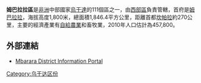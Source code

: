 {{Infobox settlement
|name=姆巴拉拉區
|settlement_type=
|native_name      =
|nickname           = 
|image_skyline      
|image_size          = 
|image_caption       =
|image_flag         = 
|image_seal         =
|image_map          = Mbarara District Uganda.png
|map_caption        = 
|coordinates_region   = UG
|subdivision_type1  = 國家
|subdivision_name1  = {{flag|Uganda}}
|subdivision_type2  = 地理區
|subdivision_name2  = [[西部區_(烏干達)|西部區]]
|subdivision_type3  = 首府
|subdivision_name3 = [[姆巴拉拉|姆巴拉拉]]
|subdivision_type4 = 
|subdivision_name4 = 
|leader_title       =
|leader_name        =
|established_title  =
|established_date   = 
|area_magnitude     = 
|area_total_km2         =1846.4  
|area_land_km2          = 
|area_water_km2         = 
|population_as_of   = 2010估計
|population_note    = 
|population_total   =457800
|population_metro   = 
|population_density_km2 =247.9 
|timezone           =[[東非時間|東非時間]]
|utc_offset         = +3
|timezone_DST       = 
|utc_offset_DST     = 
|latd=00|latm=36|lats=|latNS=S
|longd=30|longm=36|longs=|longEW=E
|elevation_m          =1800 
|blank_name             =
|blank_info             =
|website            = [http://www.mbarara.go.ug]
|footnotes          = 
}}

'''姆巴拉拉區'''是[[非洲|非洲]]中部國家[[烏干達|烏干達]]的111個區之一，由[[西部區_(烏干達)|西部區]]負責管轄，首府是[[姆巴拉拉|姆巴拉拉]]，海拔高度1,800米，總面積1,846.4平方公里，距離首都[[坎帕拉|坎帕拉]]約270公里，主要的經濟產業有[[自給農業|自給農業]]和畜牧業，2010年人口估計為457,800。

==外部連結==
*[http://www.mbarara.go.ug Mbarara District Information Portal]{{Wayback|url=http://www.mbarara.go.ug/ |date=20200818032944 }}

{{coord|00|36|S|30|36|E|region:UG_type:adm1st|display=title}}

{{Uganda-stub}}
{{烏干達行政區劃}}

[[Category:乌干达区份|Category:乌干达区份]]